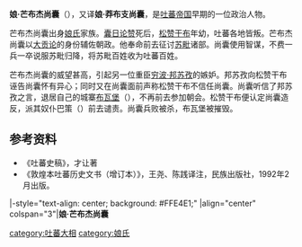 '''娘·芒布杰尚囊'''（{{Bo|z=མྱང་མང་པོ་རེང་ཞང་སྣང་།}}），又译'''娘·莽布支尚囊'''，是[[吐蕃帝国|吐蕃帝国]]早期的一位政治人物。

芒布杰尚囊出身[[娘氏|娘氏]]家族。[[囊日论赞|囊日论赞]]死后，[[松赞干布|松赞干布]]年幼，吐蕃各地皆叛。芒布杰尚囊以[[大贡论|大贡论]]的身份辅佐朝政。他奉命前去征讨[[苏毗|苏毗]]诸部。尚囊使用智谋，不费一兵一卒说服苏毗归降，将苏毗百姓收为吐蕃百姓。

芒布杰尚囊的威望甚高，引起另一位重臣[[琼波·邦色|穷波·邦苏孜]]的嫉妒。邦苏孜向松赞干布诬告尚囊怀有异心；同时又在尚囊面前声称松赞干布不信任尚囊。尚囊听信了邦苏孜之言，退居自己的城寨[[布瓦堡|布瓦堡]]（{{Bo-textonly|མཁར་སྔུར་བ་}}），不再前去参加朝会。松赞干布便认定尚囊造反，派其奴仆巴策（{{Bo-textonly|པ་ཙབ་}}）前去谴责。尚囊兵败被杀，布瓦堡被摧毁。


==参考资料==
*《吐蕃史稿》，才让著
*《敦煌本吐蕃历史文书（增订本）》，王尧、陈践译注，民族出版社，1992年2月出版。

{{start box}}
|-style="text-align: center; background: #FFE4E1;"
|align="center" colspan="3"|'''娘·芒布杰尚囊'''
{{s-before|[[噶尔·赤扎孜门|噶尔·赤扎孜门]]}}
{{s-title|[[吐蕃|吐蕃]][[吐蕃大相列表|大贡论]]|？—？}}
{{s-after|[[噶尔·芒香松囊|噶尔·芒香松囊]]}}
{{end box}}

{{吐蕃大相}}
[[category:吐蕃大相|category:吐蕃大相]]
[[category:娘氏|category:娘氏]]
